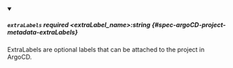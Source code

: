 
<details className="config-field" data-expandable="false" open>
<summary>

##### `extraLabels` <span className="config-field-required" data-required="false">required</span> <span className="config-field-type">&lt;extraLabel_name&gt;:string</span> <span className="config-field-default"></span> <span className="config-field-enum"></span> {#spec-argoCD-project-metadata-extraLabels}

ExtraLabels are optional labels that can be attached to the project in ArgoCD.

</summary>



</details>
